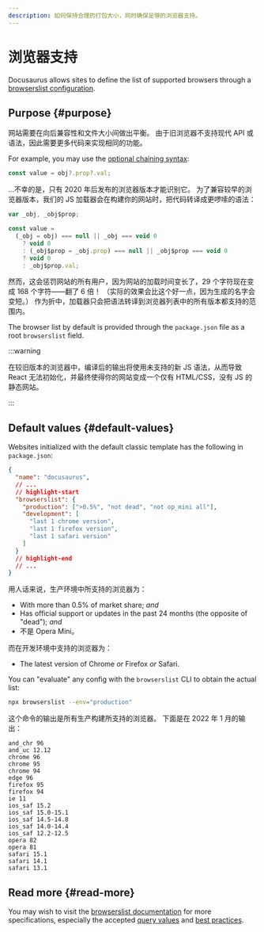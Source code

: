 ```yaml
---
description: 如何保持合理的打包大小，同时确保足够的浏览器支持。
---
```


# 浏览器支持

Docusaurus allows sites to define the list of supported browsers through a [browserslist configuration](https://github.com/browserslist/browserslist).

## Purpose {#purpose}

网站需要在向后兼容性和文件大小间做出平衡。 由于旧浏览器不支持现代 API 或语法，因此需要更多代码来实现相同的功能。

For example, you may use the [optional chaining syntax](https://developer.mozilla.org/en-US/docs/Web/JavaScript/Reference/Operators/Optional_chaining):

```js
const value = obj?.prop?.val;
```

...不幸的是，只有 2020 年后发布的浏览器版本才能识别它。 为了兼容较早的浏览器版本，我们的 JS 加载器会在构建你的网站时，把代码转译成更啰嗦的语法：

```js
var _obj, _obj$prop;

const value =
  (_obj = obj) === null || _obj === void 0
    ? void 0
    : (_obj$prop = _obj.prop) === null || _obj$prop === void 0
    ? void 0
    : _obj$prop.val;
```

然而，这会惩罚网站的所有用户，因为网站的加载时间变长了，29 个字符现在变成 168 个字符——翻了 6 倍！ （实际的效果会比这个好一点，因为生成的名字会变短。） 作为折中，加载器只会把语法转译到浏览器列表中的所有版本都支持的范围内。

The browser list by default is provided through the `package.json` file as a root `browserslist` field.

:::warning

在较旧版本的浏览器中，编译后的输出将使用未支持的新 JS 语法，从而导致 React 无法初始化，并最终使得你的网站变成一个仅有 HTML/CSS，没有 JS 的静态网站。

:::

## Default values {#default-values}

Websites initialized with the default classic template has the following in `package.json`:

```json title="package.json"
{
  "name": "docusaurus",
  // ...
  // highlight-start
  "browserslist": {
    "production": [">0.5%", "not dead", "not op_mini all"],
    "development": [
      "last 1 chrome version",
      "last 1 firefox version",
      "last 1 safari version"
    ]
  }
  // highlight-end
  // ...
}
```

用人话来说，生产环境中所支持的浏览器为：

- With more than 0.5% of market share; _and_
- Has official support or updates in the past 24 months (the opposite of "dead"); _and_
- 不是 Opera Mini。

而在开发环境中支持的浏览器为：

- The latest version of Chrome _or_ Firefox _or_ Safari.

You can "evaluate" any config with the `browserslist` CLI to obtain the actual list:

```bash
npx browserslist --env="production"
```

这个命令的输出是所有生产构建所支持的浏览器。 下面是在 2022 年 1 月的输出：

```text
and_chr 96
and_uc 12.12
chrome 96
chrome 95
chrome 94
edge 96
firefox 95
firefox 94
ie 11
ios_saf 15.2
ios_saf 15.0-15.1
ios_saf 14.5-14.8
ios_saf 14.0-14.4
ios_saf 12.2-12.5
opera 82
opera 81
safari 15.1
safari 14.1
safari 13.1
```

## Read more {#read-more}

You may wish to visit the [browserslist documentation](https://github.com/browserslist/browserslist/blob/main/README.md) for more specifications, especially the accepted [query values](https://github.com/browserslist/browserslist/blob/main/README.md#queries) and [best practices](https://github.com/browserslist/browserslist/blob/main/README.md#best-practices).
